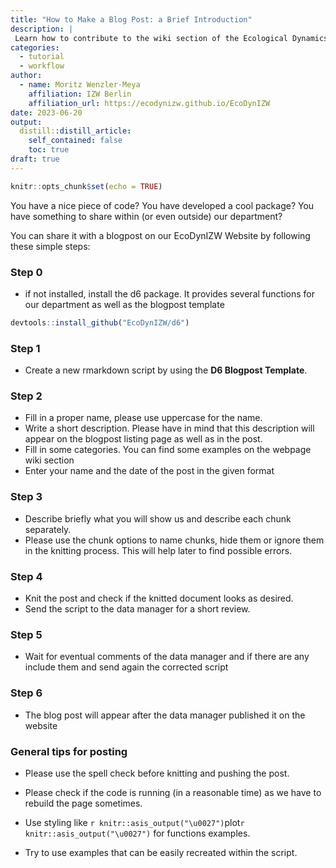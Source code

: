 ```yaml
---
title: "How to Make a Blog Post: a Brief Introduction"
description: |
 Learn how to contribute to the wiki section of the Ecological Dynamics Department webpage. If you think you have an important information, script, package or just a pieace of code that might be interesting for your colleagues you can add a blog post to the wiki section of our webpage.
categories:
  - tutorial
  - workflow
author:
  - name: Moritz Wenzler-Meya
    affiliation: IZW Berlin
    affiliation_url: https://ecodynizw.github.io/EcoDynIZW
date: 2023-06-20
output:
  distill::distill_article:
    self_contained: false
    toc: true
draft: true
---
```


```r
knitr::opts_chunk$set(echo = TRUE)
```

You have a nice piece of code? You have developed a cool package? You have something to share within (or even outside) our department?
  
You can share it with a blogpost on our EcoDynIZW Website by following these simple steps:

### Step 0
  - if not installed, install the d6 package. It provides several functions for our department as well as the blogpost template
  
```r
devtools::install_github("EcoDynIZW/d6")
```

### Step 1 

  - Create a new rmarkdown script by using the **D6 Blogpost Template**.
  
### Step 2

  - Fill in a proper name, please use uppercase for the name.   
  - Write a short description. Please have in mind that this description will appear on the blogpost listing page as well as in the post.
  - Fill in some categories. You can find some examples on the webpage wiki section
  - Enter your name and the date of the post in the given format
  
### Step 3 

  - Describe briefly what you will show us and describe each chunk separately. 
  - Please use the chunk options to name chunks, hide them or ignore them in the knitting process. This will help later to find possible errors.
  
### Step 4

  - Knit the post and check if the knitted document looks as desired.
  - Send the script to the data manager for a short review.

### Step 5 

  - Wait for eventual comments of the data manager and if there are any include them and send again the corrected script

### Step 6
  
  - The blog post will appear after the data manager published it on the website 
  
  
  

### General tips for posting

- Please use the spell check before knitting and pushing the post.

- Please check if the code is running (in a reasonable time) as we have to rebuild the page sometimes.

- Use styling like `r knitr::asis_output("\u0027")`plot`r knitr::asis_output("\u0027")`  for functions examples.

- Try to use examples that can be easily recreated within the script.




